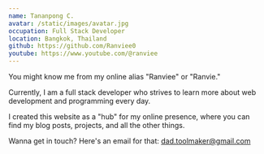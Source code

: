 ```yaml
---
name: Tananpong C.
avatar: /static/images/avatar.jpg
occupation: Full Stack Developer
location: Bangkok, Thailand
github: https://github.com/Ranviee0
youtube: https://www.youtube.com/@ranviee
---
```


You might know me from my online alias "Ranviee" or "Ranvie."

Currently, I am a full stack developer who strives to learn more about web development and programming every day.

I created this website as a "hub" for my online presence, where you can find my blog posts, projects, and all the other things.

Wanna get in touch? Here's an email for that: dad.toolmaker@gmail.com
